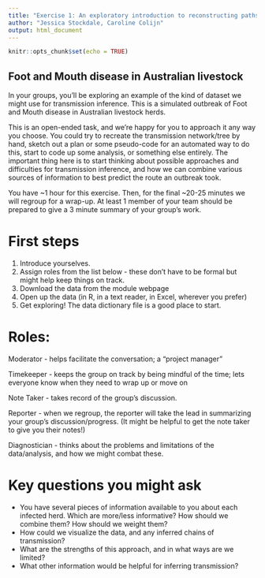```yaml
---
title: "Exercise 1: An exploratory introduction to reconstructing paths of transmission"
author: "Jessica Stockdale, Caroline Colijn"
output: html_document
---
```


```r
knitr::opts_chunk$set(echo = TRUE)
```

## Foot and Mouth disease in Australian livestock

In your groups, you’ll be exploring an example of the kind of dataset we might use for transmission inference. This is a simulated outbreak of Foot and Mouth disease in Australian livestock herds.

This is an open-ended task, and we’re happy for you to approach it any way you choose. You could try to recreate the transmission network/tree by hand, sketch out a plan or some pseudo-code for an automated way to do this, start to code up some analysis, or something else entirely. The important thing here is to start thinking about possible approaches and difficulties for transmission inference, and how we can combine various sources of information to best predict the route an outbreak took.

You have ~1 hour for this exercise. Then, for the final ~20-25 minutes we will regroup for a wrap-up. At least 1 member of your team should be prepared to give a 3 minute summary of your group’s work.

# First steps
1. Introduce yourselves.
2. Assign roles from the list below - these don’t have to be formal but might help keep things on track.
3. Download the data from the module webpage
4. Open up the data (in R, in a text reader, in Excel, wherever you prefer) 
5. Get exploring! The data dictionary file is a good place to start.

# Roles:
Moderator - helps facilitate the conversation; a “project manager” 

Timekeeper - keeps the group on track by being mindful of the time; lets everyone know when they need to wrap up or move on

Note Taker - takes record of the group’s discussion.

Reporter - when we regroup, the reporter will take the lead in summarizing your group’s discussion/progress. (It might be helpful to get the note taker to give you their notes!)

Diagnostician -  thinks about the problems and limitations of the data/analysis, and how we might combat these.

# Key questions you might ask
- You have several pieces of information available to you about each infected herd. Which are more/less informative? How should we combine them? How should we weight them?
- How could we visualize the data, and any inferred chains of transmission?
- What are the strengths of this approach, and in what ways are we limited?
- What other information would be helpful for inferring transmission? 
 
 
 
 
 
